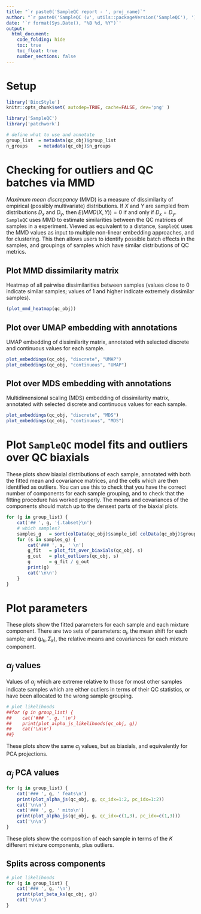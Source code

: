 ```yaml
---
title: "`r paste0('SampleQC report - ', proj_name)`"
author: "`r paste0('SampleQC (v', utils::packageVersion('SampleQC'), ')')`"
date: '`r format(Sys.Date(), "%B %d, %Y")`'
output:
  html_document:
    code_folding: hide
    toc: true
    toc_float: true
    number_sections: false
---
```


# Setup

```r
library('BiocStyle')
knitr::opts_chunk$set( autodep=TRUE, cache=FALSE, dev='png' )
```

```r
library('SampleQC')
library('patchwork')
```

```r
# define what to use and annotate
group_list  = metadata(qc_obj)$group_list
n_groups    = metadata(qc_obj)$n_groups
```

# Checking for outliers and QC batches via MMD

_Maximum mean discrepancy_ (MMD) is a measure of dissimilarity of empirical (possibly multivariate) distributions. If $X$ and $Y$ are sampled from distributions $D_x$ and $D_y$, then $E(MMD(X,Y)) = 0$ if and only if $D_x = D_y$. `SampleQC` uses MMD to estimate similarities between the QC matrices of samples in a experiment. Viewed as equivalent to a distance, `SampleQC` uses the MMD values as input to multiple non-linear embedding approaches, and for clustering. This then allows users to identify possible batch effects in the samples, and groupings of samples which have similar distributions of QC metrics.

## Plot MMD dissimilarity matrix

Heatmap of all pairwise dissimilarities between samples (values close to 0 indicate similar samples; values of 1 and higher indicate extremely dissimilar samples).

```r
(plot_mmd_heatmap(qc_obj))
```

## Plot over UMAP embedding with annotations{.tabset}

UMAP embedding of dissimilarity matrix, annotated with selected discrete and continuous values for each sample.

```r
plot_embeddings(qc_obj, "discrete", "UMAP")
plot_embeddings(qc_obj, "continuous", "UMAP")
```

## Plot over MDS embedding with annotations{.tabset}

Multidimensional scaling (MDS) embedding of dissimilarity matrix, annotated with selected discrete and continuous values for each sample.

```r
plot_embeddings(qc_obj, "discrete", "MDS")
plot_embeddings(qc_obj, "continuous", "MDS")
```

# Plot `SampleQC` model fits and outliers over QC biaxials

These plots show biaxial distributions of each sample, annotated with both the fitted mean and covariance matrices, and the cells which are then identified as outliers. You can use this to check that you have the correct number of components for each sample grouping, and to check that the fitting procedure has worked properly. The means and covariances of the components should match up to the densest parts of the biaxial plots.

```r
for (g in group_list) {
    cat('## ', g, '{.tabset}\n')
    # which samples?
    samples_g   = sort(colData(qc_obj)$sample_id[ colData(qc_obj)$group_id == g ])
    for (s in samples_g) {
        cat('### ', s, ' \n')
        g_fit   = plot_fit_over_biaxials(qc_obj, s)
        g_out   = plot_outliers(qc_obj, s)
        g       = g_fit / g_out
        print(g)
        cat('\n\n')
    }
}
```

# Plot parameters

These plots show the fitted parameters for each sample and each mixture component. There are two sets of parameters: $\alpha_j$, the mean shift for each sample; and $(\mu_k, \Sigma_k)$, the relative means and covariances for each mixture component. 

## $\alpha_j$ values{.tabset}

Values of $\alpha_j$ which are extreme relative to those for most other samples indicate samples which are either outliers in terms of their QC statistics, or have been allocated to the wrong sample grouping.

```r
# plot likelihoods
##for (g in group_list) {
##    cat('### ', g, '\n')
##    print(plot_alpha_js_likelihoods(qc_obj, g))
##    cat('\n\n')
##}
```

These plots show the same $\alpha_j$ values, but as biaxials, and equivalently for PCA projections.

## $\alpha_j$ PCA values{.tabset}

```r
for (g in group_list) {
    cat('### ', g, ' feats\n')
    print(plot_alpha_js(qc_obj, g, qc_idx=1:2, pc_idx=1:2))
    cat('\n\n')
    cat('### ', g, ' mito\n')
    print(plot_alpha_js(qc_obj, g, qc_idx=c(1,3), pc_idx=c(1,3)))
    cat('\n\n')
}
```

These plots show the composition of each sample in terms of the $K$ different mixture components, plus outliers.

## Splits across components{.tabset}

```r
# plot likelihoods
for (g in group_list) {
    cat('### ', g, '\n')
    print(plot_beta_ks(qc_obj, g))
    cat('\n\n')
}
```
